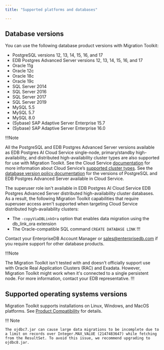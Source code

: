 ```yaml
---
title: "Supported platforms and databases"

---
```


<div id="supported_operating_systems_and_database_versions" class="registered_link"></div>

## Database versions

You can use the following database product versions with Migration Toolkit:

-   PostgreSQL versions 12, 13, 14, 15, 16, and 17
-   EDB Postgres Advanced Server versions 12, 13, 14, 15, 16, and 17
-   Oracle 11g
-   Oracle 12c
-   Oracle 18c
-   Oracle 19c
-   SQL Server 2014
-   SQL Server 2016
-   SQL Server 2017
-   SQL Server 2019
-   MySQL 5.5
-   MySQL 5.7
-   MySQL 8.0
-   (Sybase) SAP Adaptive Server Enterprise 15.7
-   (Sybase) SAP Adaptive Server Enterprise 16.0

!!!Note

All the PostgreSQL and EDB Postgres Advanced Server versions available as EDB Postgres AI Cloud Service single-node, primary/standby high-availability, and distributed high-availability cluster types are also supported for use with Migration Toolkit. See the Cloud Service [documentation](/edb-postgres-ai/cloud-service/) for more information about Cloud Service’s [supported cluster types](/edb-postgres-ai/cloud-service/references/supported_cluster_types/). See the [database version policy documentation](/edb-postgres-ai/cloud-service/references/supported_database_versions/) for the versions of PostgreSQL and EDB Postgres Advanced Server available in Cloud Service.

The superuser role isn't available in EDB Postgres AI Cloud Service EDB Postgres Advanced Server distributed high-availability cluster databases. As a result, the following Migration Toolkit capabilities that require superuser access aren't supported when targeting Cloud Service distributed high-availability clusters:

-   The `-copyViaDBLinkOra` option that enables data migration using the db_link_ora extension
-   The Oracle-compatible SQL command `CREATE DATABASE LINK`
!!!

Contact your EnterpriseDB Account Manager or [sales@enterprisedb.com](mailto:sales@enterprisedb.com) if you require support for other database products.

!!!Note

The Migration Toolkit isn't tested with and doesn't officially support use with Oracle Real Application Clusters (RAC) and Exadata. However, Migration Toolkit might work when it's connected to a single persistent node. For more information, contact your EDB representative.
!!!

## Supported operating systems versions

Migration Toolkit supports installations on Linux, Windows, and MacOS platforms. See [Product Compatibility](https://www.enterprisedb.com/platform-compatibility#mtk) for details.

!!! Note

    The ojdbc7.jar can cause large data migrations to be incomplete due to a limit on records over Integer.MAX_VALUE (2147483647) while fetching from the ResultSet. To avoid this issue, we recommend upgrading to ojdbc8.jar.
